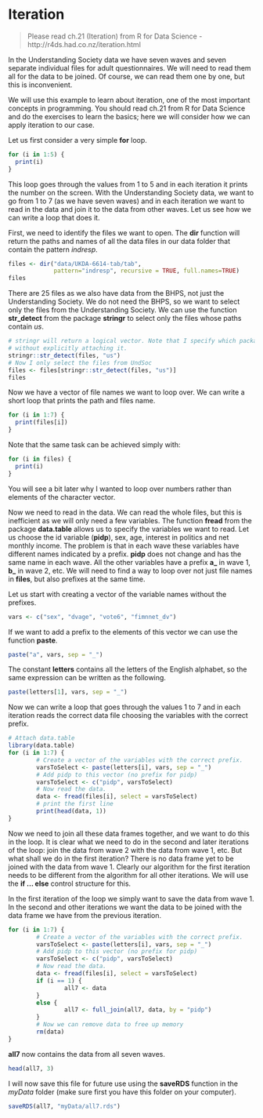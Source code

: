 # Iteration {#iteration}

> Please read ch.21 (Iteration) from R for Data Science - http://r4ds.had.co.nz/iteration.html

In the Understanding Society data we have seven waves and seven separate individual files for adult questionnaires. We will need to read them all for the data to be joined. Of course, we can read them one by one, but this is inconvenient.

We will use this example to learn about iteration, one of the most important concepts in programming. You should read ch.21 from R for Data Science and do the exercises to learn the basics; here we will consider how we can apply iteration to our case.

Let us first consider a very simple **for** loop.

```r
for (i in 1:5) {
  print(i)
}
```

This loop goes through the values from 1 to 5 and in each iteration it prints the number on the screen. With the Understanding Society data, we want to go from 1 to 7 (as we have seven waves) and in each iteration we want to read in the data and join it to the data from other waves. Let us see how we can write a loop that does it.

First, we need to identify the files we want to open. The **dir** function will return the paths and names of all the data files in our data folder that contain the pattern *indresp*.

```r
files <- dir("data/UKDA-6614-tab/tab",
             pattern="indresp", recursive = TRUE, full.names=TRUE)
files
```

There are 25 files as we also have data from the BHPS, not just the Understanding Society. We do not need the BHPS, so we want to select only the files from the Understanding Society. We can use the function **str_detect** from the package **stringr** to select only the files whose paths contain *us*.

```r
# stringr will return a logical vector. Note that I specify which package the function comes from
# without explicitly attaching it.
stringr::str_detect(files, "us")
# Now I only select the files from UndSoc
files <- files[stringr::str_detect(files, "us")]
files
```

Now we have a vector of file names we want to loop over. We can write a short loop that prints the path and files name.

```r
for (i in 1:7) {
  print(files[i])
}

```

Note that the same task can be achieved simply with:

```r
for (i in files) {
  print(i)
}
```

You will see a bit later why I wanted to loop over numbers rather than elements of the character vector.

Now we need to read in the data. We can read the whole files, but this is inefficient as we will only need a few variables. The function **fread** from the package **data.table** allows us to specify the variables we want to read. Let us choose the id variable (**pidp**), sex, age, interest in politics and net monthly income. The problem is that in each wave these variables have different names indicated by a prefix. **pidp** does not change and has the same name in each wave. All the other variables have a prefix **a_** in wave 1, **b_** in wave 2, etc. We will need to find a way to loop over not just file names in **files**, but also prefixes at the same time.

Let us start with creating a vector of the variable names without the prefixes.

```r
vars <- c("sex", "dvage", "vote6", "fimnnet_dv")
```

If we want to add a prefix to the elements of this vector we can use the function **paste**.

```r
paste("a", vars, sep = "_")
```

The constant **letters** contains all the letters of the English alphabet, so the same expression can be written as the following.

```r
paste(letters[1], vars, sep = "_")
```

Now we can write a loop that goes through the values 1 to 7 and in each iteration reads the correct data file choosing the variables with the correct prefix.

```r
# Attach data.table
library(data.table)
for (i in 1:7) {
        # Create a vector of the variables with the correct prefix.
        varsToSelect <- paste(letters[i], vars, sep = "_")
        # Add pidp to this vector (no prefix for pidp)
        varsToSelect <- c("pidp", varsToSelect)
        # Now read the data. 
        data <- fread(files[i], select = varsToSelect)
        # print the first line
        print(head(data, 1))
}        
```

Now we need to join all these data frames together, and we want to do this in the loop. It is clear what we need to do in the second and later iterations of the loop: join the data from wave 2 with the data from wave 1, etc. But what shall we do in the first iteration? There is no data frame yet to be joined with the data from wave 1. Clearly our algorithm for the first iteration needs to be different from the algorithm for all other iterations. We will use the **if ... else** control structure for this.

In the first iteration of the loop we simply want to save the data from wave 1. In the second and other iterations we want the data to be joined with the data frame we have from the previous iteration.

```r
for (i in 1:7) {
        # Create a vector of the variables with the correct prefix.
        varsToSelect <- paste(letters[i], vars, sep = "_")
        # Add pidp to this vector (no prefix for pidp)
        varsToSelect <- c("pidp", varsToSelect)
        # Now read the data. 
        data <- fread(files[i], select = varsToSelect)
        if (i == 1) {
                all7 <- data  
        }
        else {
                all7 <- full_join(all7, data, by = "pidp")
        }
        # Now we can remove data to free up memory
        rm(data)
} 
```

**all7** now contains the data from all seven waves.

```r
head(all7, 3)
```

I will now save this file for future use using the **saveRDS** function in the *myData* folder (make sure first you have this folder on your computer). 

```r
saveRDS(all7, "myData/all7.rds")
```






